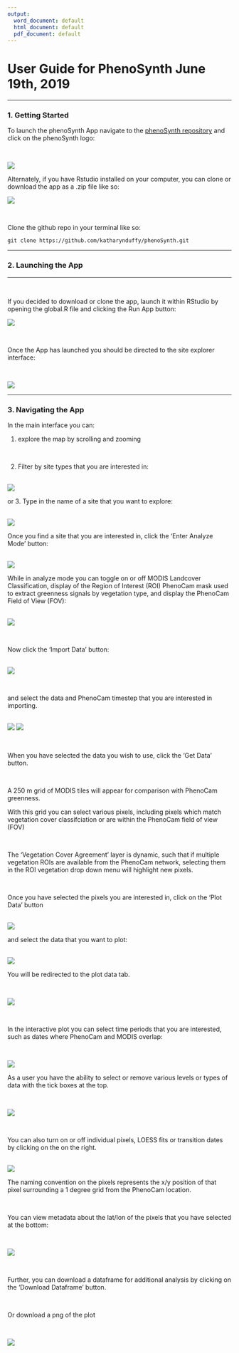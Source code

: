 ```yaml
---
output:
  word_document: default
  html_document: default
  pdf_document: default
---
```

# User Guide for PhenoSynth June 19th, 2019

***
### 1. Getting Started

To launch the phenoSynth App navigate to the [phenoSynth repository](https://github.com/katharynduffy/phenoSynth) and click on the phenoSynth logo:

<br>

![](/Users/kdw223/Research/PostDoc/phenoSynth/Images_for_UserGuide/Screen Shot 2019-05-10 at 11.29.42 AM.png)
<br>



Alternately, if you have Rstudio installed on your computer, you can clone or download the app as a .zip file like so:


![](/Users/kdw223/Research/PostDoc/phenoSynth/Images_for_UserGuide/Screen Shot 2019-05-10 at 11.30.20 AM.png)

$~$


Clone the github repo in your terminal like so:

```
git clone https://github.com/katharynduffy/phenoSynth.git
```
***
\newpage

### 2. Launching the App

***

$~$

If you decided to download or clone the app, launch it within RStudio by opening the global.R file and clicking the Run App button:


![](/Users/kdw223/Research/PostDoc/phenoSynth/Images_for_UserGuide/Screen Shot 2019-05-10 at 12.07.24 PM.png)

$~$


Once the App has launched you should be directed to the site explorer interface:

$~$


![](/Users/kdw223/Research/PostDoc/phenoSynth/Images_for_UserGuide/Screen Shot 2019-05-10 at 12.23.32 PM.png)


***

### 3. Navigating the App

In the main interface you can:
<br>

1. explore the map by scrolling and zooming

<br>

2. Filter by site types that you are interested in:

<br>
![](/Users/kdw223/Research/PostDoc/phenoSynth/Images_for_UserGuide/Screen Shot 2019-05-20 at 7.45.54 AM.png)
<br>

or 3. Type in the name of a site that you want to explore:

<br>
![](/Users/kdw223/Research/PostDoc/phenoSynth/Images_for_UserGuide/Screen Shot 2019-05-20 at 7.45.11 AM.png)
<br>

Once you find a site that you are interested in, click the 'Enter Analyze Mode' button:

<br>
![](/Users/kdw223/Research/PostDoc/phenoSynth/Images_for_UserGuide/Screen Shot 2019-05-20 at 7.45.26 AM.png)
<br>

While in analyze mode you can toggle on or off MODIS Landcover Classification, display of the Region of Interest (ROI) PhenoCam mask used to extract greenness signals by vegetation type, and display the PhenoCam Field of View (FOV):

<br>
![](/Users/kdw223/Research/PostDoc/phenoSynth/Images_for_UserGuide/Screen Shot 2019-05-20 at 7.46.56 AM.png)


<br>

Now click the 'Import Data' button:

<br>
![](/Users/kdw223/Research/PostDoc/phenoSynth/Images_for_UserGuide/Screen Shot 2019-05-20 at 7.47.46 AM.png)

<br>

and select the data and PhenoCam timestep that you are interested in importing.

<br>
![](/Users/kdw223/Research/PostDoc/phenoSynth/Images_for_UserGuide/Screen Shot 2019-05-20 at 7.47.57 AM.png)
![](/Users/kdw223/Research/PostDoc/phenoSynth/Images_for_UserGuide/Screen Shot 2019-05-20 at 7.48.03 AM.png)

<br>

When you have selected the data you wish to use, click the 'Get Data' button.

<br>

A 250 m grid of MODIS tiles will appear for comparison with PhenoCam greenness.

With this grid you can select various pixels, including pixels which match vegetation cover classifciation or are within the PhenoCam field of view (FOV)

<br>

The 'Vegetation Cover Agreement' layer is dynamic, such that if multiple vegetation ROIs are available from the PhenoCam network, selecting them in the ROI vegetation drop down menu will highlight new pixels.

<br>

Once you have selected the pixels you are interested in, click on the ‘Plot Data’ button

<br>
![](/Users/kdw223/Research/PostDoc/phenoSynth/Images_for_UserGuide/Screen Shot 2019-05-20 at 7.50.22 AM.png)
<br>

and select the data that you want to plot:  

<br>
![](/Users/kdw223/Research/PostDoc/phenoSynth/Images_for_UserGuide/Screen Shot 2019-05-20 at 7.50.33 AM.png)
<br>

You will be redirected to the plot data tab.

<br>

![](/Users/kdw223/Research/PostDoc/phenoSynth/Images_for_UserGuide/Screen Shot 2019-05-20 at 7.50.57 AM.png)

<br>

In the interactive plot you can select time periods that you are interested, such as dates where PhenoCam and MODIS overlap:

<br>

![](/Users/kdw223/Research/PostDoc/phenoSynth/Images_for_UserGuide/Screen Shot 2019-05-20 at 7.51.02 AM.png)
<br>

As a user you have the ability to select or remove various levels or types of data with the tick boxes at the top.

<br>

![](/Users/kdw223/Research/PostDoc/phenoSynth/Images_for_UserGuide/Screen Shot 2019-05-20 at 7.52.27 AM.png)

<br>

You can also turn on or off individual pixels, LOESS fits or transition dates by clicking on the on the right.

<br>
![](/Users/kdw223/Research/PostDoc/phenoSynth/Images_for_UserGuide/Screen Shot 2019-05-20 at 7.52.54 AM.png)
<br>

The naming convention on the pixels represents the x/y position of that pixel surrounding a 1 degree grid from the PhenoCam location.

<br>

You can view metadata about the lat/lon of the pixels that you have selected at the bottom:

<br>

![](/Users/kdw223/Research/PostDoc/phenoSynth/Images_for_UserGuide/Screen Shot 2019-05-20 at 7.54.05 AM.png)

<br>

Further, you can download a dataframe for additional analysis by clicking on the ‘Download Dataframe’ button.

<br>

Or download a png of the plot

<br>

![](/Users/kdw223/Research/PostDoc/phenoSynth/Images_for_UserGuide/Screen Shot 2019-05-20 at 7.53.00 AM.png)
